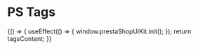 
<Meta title="PS Tags" />

# PS Tags

<Canvas>
  <Story name="PS Tags" parameters={{ docs: { source: { code: tagsContent } } }}>
    {() => {
      useEffect(() => {
        window.prestaShopUiKit.init();
      });
      return tagsContent;
    }}
  </Story>
</Canvas>

